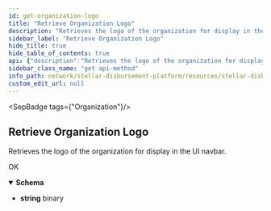 ```yaml
---
id: get-organization-logo
title: "Retrieve Organization Logo"
description: "Retrieves the logo of the organization for display in the UI navbar."
sidebar_label: "Retrieve Organization Logo"
hide_title: true
hide_table_of_contents: true
api: {"description":"Retrieves the logo of the organization for display in the UI navbar.","operationId":"GetOrganizationLogo","tags":["Organization"],"responses":{"200":{"description":"OK","content":{"application/octet-stream":{"schema":{"type":"string","format":"binary"}}}}},"method":"get","path":"/organization/logo","securitySchemes":{"BearerAuth":{"type":"apiKey","name":"Authorization","in":"header","description":"JWT used for authentication, signed with an ES256 private key."}},"info":{"title":"Stellar Disbursement Platform API","version":"","description":"The Stellar Disbursement Platform (SDP) is a tool built for organizations to make bulk payments to a group of recipients over the Stellar network. You can read more about using the SDP [here](https://developers.stellar.org/docs/category/use-the-stellar-disbursement-platform)."},"postman":{"name":"Retrieve Organization Logo","description":{"content":"Retrieves the logo of the organization for display in the UI navbar.","type":"text/plain"},"url":{"path":["organization","logo"],"host":["{{baseUrl}}"],"query":[],"variable":[]},"header":[{"key":"Accept","value":"application/octet-stream"}],"method":"GET"}}
sidebar_class_name: "get api-method"
info_path: network/stellar-disbursement-platform/resources/stellar-disbursement-platform-api
custom_edit_url: null
---
```



<SepBadge tags={"Organization"}/>


## Retrieve Organization Logo



Retrieves the logo of the organization for display in the UI navbar.

<div><ApiTabs><TabItem label={"200"} value={"200"}><div>

OK

</div><div><MimeTabs schemaType={"response"}><TabItem label={"application/octet-stream"} value={"application/octet-stream"}><SchemaTabs><TabItem label={"Schema"} value={"Schema"}><details style={{}} data-collapsed={false} open={true}><summary style={{"textAlign":"left"}}><strong>Schema</strong></summary><div style={{"textAlign":"left","marginLeft":"1rem"}}></div><ul style={{"marginLeft":"1rem"}}><li><div><strong>string</strong><span style={{"opacity":"0.6"}}> binary</span></div></li></ul></details></TabItem></SchemaTabs></TabItem></MimeTabs></div></TabItem></ApiTabs></div>
